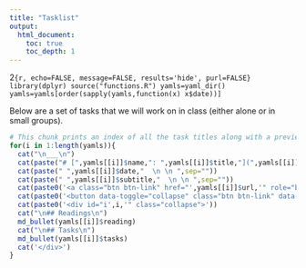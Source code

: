 ```yaml
---
title: "Tasklist"
output:
  html_document:
    toc: true
    toc_depth: 1
---
```


2```{r, echo=FALSE, message=FALSE, results='hide', purl=FALSE}
library(dplyr)
source("functions.R")
yamls=yaml_dir()
yamls=yamls[order(sapply(yamls,function(x) x$date))]
```

Below are a set of tasks that we will work on in class (either alone or in small groups).


```r
# This chunk prints an index of all the task titles along with a preview of the sub-tasks 
for(i in 1:length(yamls)){
  cat("\n___\n") 
  cat(paste("# [",yamls[[i]]$name,": ",yamls[[i]]$title,"](",yamls[[i]]$url,") \n"))
  cat(paste(" ",yamls[[i]]$date,"  \n \n ",sep=""))
  cat(paste(" ",yamls[[i]]$subtitle,"  \n \n ",sep=""))
  cat(paste0('<a class="btn btn-link" href="',yamls[[i]]$url,'" role="button" >Full Description</a>'))
  cat(paste0('<button data-toggle="collapse" class="btn btn-link" data-target="#i',i,'">Preview Readings & Tasks </button>'))
  cat(paste0('<div id="i',i,'" class="collapse">'))
  cat("\n## Readings\n")
  md_bullet(yamls[[i]]$reading)
  cat("\n## Tasks\n")
  md_bullet(yamls[[i]]$tasks)
  cat('</div>')
}
```

